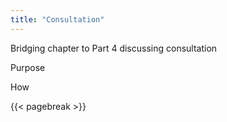 ```yaml
---
title: "Consultation"
---
```


Bridging chapter to Part 4 discussing consultation

Purpose

How

{{< pagebreak >}}
